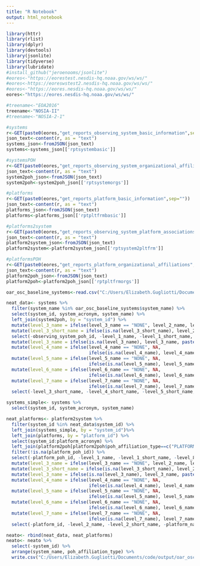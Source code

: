 ```yaml
---
title: "R Notebook"
output: html_notebook
---
```



```r
library(httr)
library(rlist)
library(dplyr)
library(devtools)
library(jsonlite)
library(tidyverse)
library(lubridate)
#install_github("jeroenooms/jsonlite")
#eores<-"https://eorestest.nesdis-hq.noaa.gov/ws/ws/"
#eores<-https://eoreswstest2.nesdis-hq.noaa.gov/ws/ws/"
#eores<-"https://eores.nesdis-hq.noaa.gov/ws/ws/"
eores<-"https://eores.nesdis-hq.noaa.gov/ws/ws/"

#treename<-"EOA2016"
treename<-"NOSIA-II"
#treename<-"NOSIA-2-1"

#systems
r<-GET(paste0(eores,"get_reports_observing_system_basic_information",sep=""))
json_text<-content(r, as = "text")
systems_json<-fromJSON(json_text)
systems<-systems_json[['rptsystembasic']]

#systemsPOH
r<-GET(paste0(eores,"get_reports_observing_system_organizational_affiliations",sep=""))
json_text<-content(r, as = "text")
system2poh_json<-fromJSON(json_text)
system2poh<-system2poh_json[['rptsystemorgs']]

#platforms
r<-GET(paste0(eores,"get_reports_platform_basic_information",sep=""))
json_text<-content(r, as = "text")
platforms_json<-fromJSON(json_text)
platforms<-platforms_json[['rptpltfrmbasic']]

#platforms2system
r<-GET(paste0(eores,"get_reports_observing_system_platform_associations",sep=""))
json_text<-content(r, as = "text")
platform2system_json<-fromJSON(json_text)
platform2system<-platform2system_json[['rptsystem2pltfrm']]

#platformsPOH
r<-GET(paste0(eores,"get_reports_platform_organizational_affiliations",sep=""))
json_text<-content(r, as = "text")
platform2poh_json<-fromJSON(json_text)
platform2poh<-platform2poh_json[['rptpltfrmorgs']]

oar_osc_baseline_systems<-read.csv("C:/Users/Elizabeth.Gugliotti/Documents/code/input/oar_osc_baseline_systems.csv")
```


```r
neat_data<- systems %>%
  filter(system_name %in% oar_osc_baseline_systems$system_name) %>%
  select(system_id, system_acronym, system_name) %>%
  left_join(system2poh, by = "system_id") %>% 
  mutate(level_3_name = ifelse(level_3_name == "NONE", level_2_name, level_3_name)) %>%
  mutate(level_3_short_name = ifelse(is.na(level_3_short_name), level_2_short_name, level_3_short_name)) %>%
  select(-observing_system_poh_id, -level_1_name, -level_1_short_name, -level_2_name, -level_2_short_name, -level_8_name, -level_8_short_name, -poh_master_id) %>%
  mutate(level_3_name = ifelse(is.na(level_3_name), level_3_name, paste0(level_3_name," (", level_3_short_name,")"))) %>%
  mutate(level_4_name = ifelse(level_4_name == "NONE", NA, 
                               ifelse(is.na(level_4_name), level_4_name, paste0(level_4_name," (", level_4_short_name,")")))) %>%
  mutate(level_5_name = ifelse(level_5_name == "NONE", NA, 
                               ifelse(is.na(level_5_name), level_5_name, paste0(level_5_name," (", level_5_short_name,")")))) %>%
  mutate(level_6_name = ifelse(level_6_name == "NONE", NA, 
                               ifelse(is.na(level_6_name), level_6_name, paste0(level_6_name," (", level_6_short_name,")")))) %>%
  mutate(level_7_name = ifelse(level_7_name == "NONE", NA, 
                               ifelse(is.na(level_7_name), level_7_name, paste0(level_7_name," (", level_7_short_name,")")))) %>%
  select(-level_3_short_name, -level_4_short_name, -level_5_short_name, -level_6_short_name, -level_7_short_name)

systems_simple<- systems %>%
  select(system_id, system_acronym, system_name)

neat_platforms<- platform2system %>%
  filter(system_id %in% neat_data$system_id) %>% 
  left_join(systems_simple, by = "system_id")%>%
  left_join(platforms, by = "platform_id") %>%
  select(system_id:platform_acronym) %>% 
  left_join(platform2poh[platform2poh$poh_affiliation_type==c("PLATFORM OWNER", "PLATFORM OPERATOR"),], by = "platform_id") %>% 
  filter(!is.na(platform_poh_id)) %>%
  select(-platform_poh_id, -level_1_name, -level_1_short_name, -level_8_name, -level_8_short_name, - poh_master_id) %>%
  mutate(level_3_name = ifelse(level_3_name == "NONE", level_2_name, level_3_name)) %>%
  mutate(level_3_short_name = ifelse(is.na(level_3_short_name), level_2_short_name, level_3_short_name)) %>%
  mutate(level_3_name = ifelse(is.na(level_3_name), level_3_name, paste0(level_3_name," (", level_3_short_name,")"))) %>%
  mutate(level_4_name = ifelse(level_4_name == "NONE", NA, 
                               ifelse(is.na(level_4_name), level_4_name, paste0(level_4_name," (", level_4_short_name,")")))) %>%
  mutate(level_5_name = ifelse(level_5_name == "NONE", NA, 
                               ifelse(is.na(level_5_name), level_5_name, paste0(level_5_name," (", level_5_short_name,")")))) %>%
  mutate(level_6_name = ifelse(level_6_name == "NONE", NA, 
                               ifelse(is.na(level_6_name), level_6_name, paste0(level_6_name," (", level_6_short_name,")")))) %>%
  mutate(level_7_name = ifelse(level_7_name == "NONE", NA, 
                               ifelse(is.na(level_7_name), level_7_name, paste0(level_7_name," (", level_7_short_name,")")))) %>%
  select(-platform_id, -level_2_name, -level_2_short_name, -platform_name, -platform_acronym, -level_3_short_name, -level_4_short_name, -level_5_short_name, -level_6_short_name, -level_7_short_name)

neato<- rbind(neat_data, neat_platforms)
neato<- neato %>%
  select(-system_id) %>%
  arrange(system_name, poh_affiliation_type) %>% 
  write.csv("C:/Users/Elizabeth.Gugliotti/Documents/code/output/oar_osc_baseline_poh.csv", row.names = FALSE)
```

